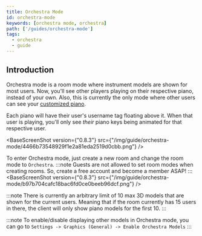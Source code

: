 ```yaml
---
title: Orchestra Mode
id: orchestra-mode
keywords: [orchestra mode, orchestra]
path: ['/guides/orchestra-mode']
tags:
  - orchestra
  - guide
---
```



## Introduction

Orchestra mode is a room mode where instrument models are shown for most users.
Now, you'll see other players playing on their respective piano, instead of your own. Also, this is
currently the only mode where other users can see your [customized piano](/guides/customization/customization-piano).

Each piano will have their user's username tag floating above it. When that user is playing, you'll only see _their_ piano keys being animated for that respective user.

<BaseScreenShot version={"0.8.3"} src={"/img/guide/orchestra-mode/4466b73548929f1e2a81eda2519d0cbb.png"} />

To enter Orchestra mode, just create a new room and change the room mode to `Orchestra`.
:::note
Guests are not allowed to set room modes when creating rooms. So, create a free account and become a member ASAP!
:::
<BaseScreenShot version={"0.8.3"} src={"/img/guide/orchestra-mode/b97b704cafc18bac6fd0ce0beeb96dcf.png"} />

:::note
There is currently an arbitrary limit of 10 max 3D models that are shown for the current users.
Meaning that if the room currently has 15 users in there, the client will only show piano models
for the first 10.
:::

:::note
To enable/disable displaying other models in Orchestra mode, you can go to `Settings -> Graphics (General) -> Enable Orchestra Models`
:::
